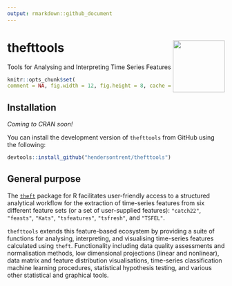 ```yaml
---
output: rmarkdown::github_document
---
```


# thefttools <img src="man/figures/logo.png" align="right" width="120" />

Tools for Analysing and Interpreting Time Series Features

```r
knitr::opts_chunk$set(
comment = NA, fig.width = 12, fig.height = 8, cache = FALSE)
```

## Installation

*Coming to CRAN soon!*

You can install the development version of `thefttools` from GitHub using the following:

```r
devtools::install_github("hendersontrent/thefttools")
```

## General purpose

The [`theft`](https://hendersontrent.github.io/theft/) package for R facilitates user-friendly access to a structured analytical workflow for the extraction of time-series features from six different feature sets (or a set of user-supplied features): `"catch22"`, `"feasts"`, `"Kats"`, `"tsfeatures"`, `"tsfresh"`, and `"TSFEL"`.

`thefttools` extends this feature-based ecosystem by providing a suite of functions for analysing, interpreting, and visualising time-series features calculated using `theft`. Functionality including data quality assessments and normalisation methods, low dimensional projections (linear and nonlinear), data matrix and feature distribution visualisations, time-series classification machine learning procedures, statistical hypothesis testing, and various other statistical and graphical tools.
